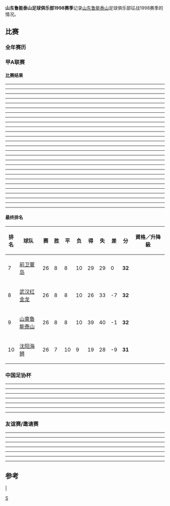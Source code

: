 '''山东鲁能泰山足球俱乐部1998赛季'''记录[[山东鲁能泰山|山东鲁能泰山]]足球俱乐部征战1998赛季的情况。
==比赛==
===全年赛历===
{{山东鲁能泰山1998赛季完全赛历}}
===甲A联赛===
====比赛结果====
----
{{footballbox | bg = #ffcccc  | date =	第 01 轮<br>1998-03-22	  | team1 =	[[青岛颐中海牛|青岛颐中海牛]]	  | score =	2 - 0	  | team2 =	山东鲁能泰山	  | goals1 = [[康华|康华]] {{goal|29}}<br>[[左文清|左文清]] {{goal|80}} | goals2 =  | stadium = [[青岛|青岛]][[弘诚体育场|弘诚体育场]] | attendance =  | referee = }}
----
{{footballbox | bg = #ffffcc  | date =	第 02 轮<br>1998-03-29	  | team1 =	山东鲁能泰山	  | score =	1 - 1	  | team2 =	[[四川全兴|四川全兴]]	  | goals1 = [[邢锐|邢锐]] {{goal|72}} | goals2 = {{goal|46}} [[黎兵|黎兵]] | stadium = [[山东省体育中心|山东省体育中心]]  | attendance =  | referee = }}
----
{{footballbox | bg = #ffffcc  | date =	第 03 轮<br>1998-04-05	  | team1 =	山东鲁能泰山	  | score =	0 - 0	  | team2 =	[[前卫寰岛|前卫寰岛]]	  | goals1 =  | goals2 =  | stadium = [[山东省体育中心|山东省体育中心]]  | attendance =  | referee = }}
----
{{footballbox | bg = #ffcccc  | date =	第 05 轮<br>1998-04-12	  | team1 =	[[广州松日|广州松日]]	  | score =	3 - 2	  | team2 =	山东鲁能泰山	  | goals1 = [[高洪波|高洪波]] {{goal|10}}<br>[[崔立志|崔立志]] {{goal|45}}<br>[[霍日宁|霍日宁]] {{goal|69}} | goals2 = {{goal|32}} [[宋毓明|宋毓明]]<br>{{goal|78}} [[王凯_(1974年)|王凯]] | stadium = [[广东省体育场|广东省体育场]] | attendance =  | referee = }}
----
{{footballbox | bg = #ccffcc  | date =	第 06 轮<br>1998-04-19	  | team1 =	山东鲁能泰山	  | score =	2 - 0	  | team2 =	[[深圳平安|深圳平安]]	  | goals1 = [[邓乐军|邓乐军]] {{goal|35}}<br>[[邓乐军|邓乐军]] {{goal|59}} | goals2 =  | stadium = [[山东省体育中心|山东省体育中心]]  | attendance =  | referee = }}
----
{{footballbox | bg = #ffcccc  | date =	第 04 轮(补)<br>1998-04-23	  | team1 =	[[北京国安|北京国安]]	  | score =	3 - 1	  | team2 =	山东鲁能泰山	  | goals1 = [[南方|南方]] {{goal|18}}<br>[[李洪政|李洪政]] {{goal|46}}<br>[[王少磊|王少磊]] {{goal|77}} | goals2 = {{goal|68}} [[邢锐|邢锐]] | stadium = [[北京|北京]][[工人体育场|工人体育场]] | attendance =  | referee = }}
----
{{footballbox | bg = #ccffcc  | date =	第 07 轮<br>1998-04-26	  | team1 =	山东鲁能泰山	  | score =	2 - 0	  | team2 =	[[八一|八一]]	  | goals1 = [[唐晓程|唐晓程]] {{goal|51}}<br>[[宋毓明|宋毓明]] {{goal|72}} | goals2 =  | stadium = [[山东省体育中心|山东省体育中心]]  | attendance =  | referee = }}
----
{{footballbox | bg = #ccffcc  | date =	第 08 轮<br>1998-04-30	  | team1 =	[[广州太阳神|广州太阳神]]	  | score =	1 - 3	  | team2 =	山东鲁能泰山	  | goals1 = [[朴志镐|朴志镐]] {{goal|37}} | goals2 = {{goal|25}} [[王超|王超]]<br>{{goal|38}} [[邓乐军|邓乐军]]<br>{{goal|67}} [[邓乐军|邓乐军]] | stadium = [[广州|广州]][[越秀山体育场|越秀山体育场]] | attendance =  | referee = }}
----
{{footballbox | bg = #ffcccc | date =	第 09 轮<br>1998-05-03	  | team1 =	[[大连万达|大连万达]]	  | score =	5 - 1	  | team2 =	山东鲁能泰山	  | goals1 = [[李明|李明]] {{goal|3}}<br>汉斯·埃克伦德 {{goal|8}}<br>延斯·弗耶尔斯特伦 {{goal|20}}<br>[[徐弘|徐弘]] {{goal|49}}<br>[[郝海东|郝海东]] {{goal|53}} | goals2 = {{goal|55}} [[邢锐|邢锐]] | stadium = [[大连|大连]][[金州体育场|金州体育场]] | attendance =  | referee = }}
----
{{footballbox | bg = #ccffcc  | date =	第 10 轮<br>1998-05-10	  | team1 =	山东鲁能泰山	  | score =	3 - 1	  | team2 =	[[延边敖东|延边敖东]]	  | goals1 = [[李霄鹏|李霄鹏]] {{goal|15}}<br>[[巴力斯塔|巴力斯塔]] {{goal|60}}<br>[[邓乐军|邓乐军]] {{goal|69}} | goals2 = {{goal|65}} [[高仲勋|高仲勋]] | stadium = [[山东省体育中心|山东省体育中心]]  | attendance =  | referee = }}
----
{{footballbox | bg = #ffcccc  | date =	第 11 轮<br>1998-05-17	  | team1 =	[[上海申花|上海申花]]	  | score =	2 - 1	  | team2 =	山东鲁能泰山	  | goals1 = [[谢晖|谢晖]] {{goal|67}}<br>[[范志毅|范志毅]] {{goal|69}} | goals2 = {{goal|78}} [[巴力斯塔|巴力斯塔]] | stadium = [[上海体育场|上海体育场]]  | attendance =  | referee = }}
----
{{footballbox | bg = #ffffcc  | date =	第 12 轮<br>1998-05-31	  | team1 =	山东鲁能泰山	  | score =	1 - 1	  | team2 =	[[沈阳海狮|沈阳海狮]]	  | goals1 = 卡洛斯 {{goal|30}} | goals2 = {{goal|66}} 里贝罗 | stadium = [[山东省体育中心|山东省体育中心]]  | attendance =  | referee = }}
----
{{footballbox | bg =  #ccffcc | date =	第 13 轮<br>1998-06-07	  | team1 =	[[武汉红金龙|武汉红金龙]]	  | score =	2 - 4	  | team2 =	山东鲁能泰山	  | goals1 = [[张斌|张斌]] {{goal|58}}<br>[[蔡晟|蔡晟]] {{goal|73}} | goals2 = {{goal|26}} [[巴力斯塔|巴力斯塔]]<br>{{goal|36}} [[邓乐军|邓乐军]]<br>{{goal|79}} [[唐晓程|唐晓程]]<br>{{goal|88}} [[邵延杰|邵延杰]] | stadium = [[武汉|武汉]][[新华路体育场|新华路体育场]] | attendance =  | referee = }}
----
{{footballbox | bg =  #ffffcc | date =	第 14 轮<br>1998-07-26	  | team1 =	山东鲁能泰山	  | score =	1 - 1	  | team2 =	[[青岛颐中海牛|青岛颐中海牛]]	  | goals1 = [[宿茂臻|宿茂臻]] {{goal|90}} | goals2 = {{goal|57}} [[陈刚|陈刚]] | stadium = [[山东省体育中心|山东省体育中心]]  | attendance =  | referee = }}
----
{{footballbox | bg = #ffffcc  | date =	第 15 轮<br>1998-08-02	  | team1 =	[[四川全兴|四川全兴]]	  | score =	3 - 3	  | team2 =	山东鲁能泰山	  | goals1 = 里卡多·佩雷斯 {{goal|35}}<br>[[马明宇|马明宇]] {{goal|53}}<br>[[黎兵|黎兵]] {{goal|84}} | goals2 = {{goal|4}} [[宿茂臻|宿茂臻]]<br>{{goal|45}} [[郝伟|郝伟]]<br>{{goal|62}} [[阿米尔·奥斯马诺维奇|阿米尔·奥斯马诺维奇]]  | stadium = [[成都市体育中心|成都市体育中心]]  | attendance =  | referee = }}
----
{{footballbox | bg = #ffcccc  | date =	第 16 轮<br>1998-08-06	  | team1 =	[[前卫寰岛|前卫寰岛]]	  | score =	1 - 0	  | team2 =	山东鲁能泰山	  | goals1 = 杰里·拉特萨 {{goal|18}} | goals2 =  | stadium = [[重庆|重庆]][[大田湾体育场|大田湾体育场]]  | attendance =  | referee = }}
----
{{footballbox | bg = #ffffcc  | date =	第 17 轮<br>1998-08-09	  | team1 =	山东鲁能泰山	  | score =	3 - 3	  | team2 =	[[北京国安|北京国安]]	  | goals1 = [[阿米尔·奥斯马诺维奇|阿米尔·奥斯马诺维奇]] {{goal|51}}<br>[[李霄鹏|李霄鹏]] {{goal|53}}<br>[[李霄鹏|李霄鹏]] {{goal|63}} | goals2 = {{goal|15|og}} [[宋黎辉|宋黎辉]]<br>{{goal|43}} [[胡建平|胡建平]]<br>{{goal|69}} [[胡建平|胡建平]] | stadium = [[山东省体育中心|山东省体育中心]]  | attendance =  | referee = }}
----
{{footballbox | bg = #ffffcc  | date =	第 18 轮<br>1998-08-16	  | team1 =	山东鲁能泰山	  | score =	0 - 0	  | team2 =	[[广州松日|广州松日]]	  | goals1 =  | goals2 =  | stadium = [[山东省体育中心|山东省体育中心]]  | attendance =  | referee = }}
----
{{footballbox | bg = #ffcccc  | date =	第 19 轮<br>1998-08-23	  | team1 =	[[深圳平安|深圳平安]]	  | score =	4 - 3	  | team2 =	山东鲁能泰山	  | goals1 = [[贝丁·图穆|贝丁·图穆]] {{goal|3}}<br>[[张军_(足球运动员)|张军]] {{goal|22}}<br>[[张军_(足球运动员)|张军]] {{goal|73}}<br>吉纳尼 {{goal|79}} | goals2 = {{goal|57}} [[宿茂臻|宿茂臻]]<br>{{goal|71}} [[巴力斯塔|巴力斯塔]]<br>{{goal|75}} [[姜勇|姜勇]] | stadium = [[深圳市体育场|深圳市体育场]] | attendance =  | referee = }}
----
{{footballbox | bg = #ffcccc  | date =	第 20 轮<br>1998-09-06	  | team1 =	[[八一|八一]]	  | score =	1 - 0	  | team2 =	山东鲁能泰山	  | goals1 = [[姜坤|姜坤]] {{goal|67}} | goals2 =  | stadium = [[石家庄裕彤体育场|石家庄裕彤体育场]]  | attendance =  | referee = }}
----
{{footballbox | bg = #ccffcc  | date =	第 21 轮<br>1998-09-13	  | team1 =	山东鲁能泰山	  | score =	2 - 0	  | team2 =	[[广州太阳神|广州太阳神]]	  | goals1 = [[邓乐军|邓乐军]] {{goal|69}}<br>[[宋毓明|宋毓明]] {{goal|75}} | goals2 =  | stadium = [[山东省体育中心|山东省体育中心]]  | attendance =  | referee = }}
----
{{footballbox | bg =  #ffcccc | date =	第 22 轮<br>1998-09-17	  | team1 =	山东鲁能泰山	  | score =	2 - 3	  | team2 =	[[大连万达|大连万达]]	  | goals1 = [[巴力斯塔|巴力斯塔]] {{goal|87}}<br>[[李霄鹏|李霄鹏]] {{goal|90+2}} | goals2 = {{goal|30}} 汉斯·埃克伦德<br>{{goal|56}} [[李明|李明]]<br>{{goal|59}} [[王鹏|王鹏]]  | stadium = [[山东省体育中心|山东省体育中心]]  | attendance =  | referee = }}
----
{{footballbox | bg = #ccffcc  | date =	第 23 轮<br>1998-10-04	  | team1 =	[[延边敖东|延边敖东]]	  | score =	0 - 1	  | team2 =	山东鲁能泰山	  | goals1 =  | goals2 = {{goal|42}} [[宿茂臻|宿茂臻]] | stadium = [[延吉人民体育场|延吉人民体育场]]  | attendance =  | referee = }}
----
{{footballbox | bg = #ccffcc  | date =	第 24 轮<br>1998-10-11	  | team1 =	山东鲁能泰山	  | score =	2 - 1	  | team2 =	[[上海申花|上海申花]]	  | goals1 = [[李明|李明]] {{goal|26}}<br>[[巴力斯塔|巴力斯塔]] {{goal|40}} | goals2 = {{goal|67|p}} [[刘军|刘军]] | stadium = [[山东省体育中心|山东省体育中心]]  | attendance =  | referee = }}
----
{{footballbox | bg = #ffcccc  | date =	第 25 轮<br>1998-10-18	  | team1 =	[[沈阳海狮|沈阳海狮]]	  | score =	1 - 0	  | team2 =	山东鲁能泰山	  | goals1 = [[肖斌|肖斌]] {{goal|31}} | goals2 =  | stadium = [[沈阳市体育场|沈阳市体育场]]  | attendance =  | referee = }}
----
{{footballbox | bg = #ffffcc  | date =	第 26 轮<br>1998-10-25	  | team1 =	山东鲁能泰山	  | score =	1 - 1	  | team2 =	[[武汉红金龙|武汉红金龙]]	  | goals1 = [[宋毓明|宋毓明]] {{goal|44}} | goals2 = {{goal|2}} [[杨小纯|杨小纯]] | stadium = [[山东省体育中心|山东省体育中心]]  | attendance =  | referee = }}
----

====最终排名====
{| class="wikitable" style="text-align: center; width: 80%; font-size: 90%"
! style="width: 7%" | 排名
! style="width: 20%"| 球队
! style="width: 5%" | 赛
! style="width: 5%" | 胜
! style="width: 5%" | 平
! style="width: 5%" | 负
! style="width: 5%" | 得
! style="width: 5%" | 失
! style="width: 6%" | 差
! style="width: 6%" | 分
! style="width: 31%"| 資格／升降級
|-
|7||align="left"|[[重庆力帆足球俱樂部|前卫寰岛]]||26||8||8||10||29||29||0||'''32'''||
|-
|8||align="left"|[[湖北武汉职业足球俱樂部|武汉红金龙]]||26||8||8||10||26||33||-7||'''32'''||
|- bgcolor=#FF946F
|9||align="left"|[[山東魯能泰山足球俱樂部|山東魯能泰山]]||26||8||8||10||39||40||-1||'''32'''||
|-
|10||align="left"|[[長沙金德足球俱樂部|沈阳海狮]]||26||7||10||9||19||28||-9||'''31'''|| 
|}

===中国足协杯===
----
{{footballbox | bg = #ffffcc | date =第二轮首回合<br>1998-07-15  | team1 =[[广东宏远|广东宏远]]  | score =1 - 1  | team2 =山东鲁能泰山  | goals1 =  | goals2 =  | stadium = [[柳州|柳州]] | attendance =  | referee = }}
----
{{footballbox | bg = #ccffcc | date =第二轮次回合<br>1998-07-19  | team1 =山东鲁能泰山  | score =2 - 1  | team2 =[[广东宏远|广东宏远]]  | goals1=  | goals2 =  | stadium = [[山东省体育中心|山东省体育中心]] | attendance =  | referee = }}
----
{{footballbox | bg = #ccffcc | date =第三轮首回合<br>1998-08-26  | team1 =山东鲁能泰山  | score =3 - 1  | team2 =[[八一|八一]]  | goals1 = [[阿米尔·奥斯马诺维奇|阿米尔·奥斯马诺维奇]] {{goal|10}}<br>[[邵延杰|邵延杰]] {{goal|27}}<br>[[阿米尔·奥斯马诺维奇|阿米尔·奥斯马诺维奇]] {{goal|69|p}} | goals2 = {{goal|31}} [[胡云峰|胡云峰]] | stadium = [[山东省体育中心|山东省体育中心]] | attendance =  | referee = }}
----
{{footballbox | bg = #ccffcc | date =第三轮次回合<br>1998-08-30  | team1 =[[八一|八一]]  | score =0 - 2  | team2 =山东鲁能泰山  | goals1 =  | goals2 = {{goal|29}} [[阿米尔·奥斯马诺维奇|阿米尔·奥斯马诺维奇]]<br>{{goal|49}} [[阿米尔·奥斯马诺维奇|阿米尔·奥斯马诺维奇]] | stadium = [[石家庄裕彤体育场|石家庄裕彤体育场]] | attendance =  | referee = }}
----
{{footballbox | bg = #ffcccc | date =半决赛首回合<br>1998-09-23  | team1 =山东鲁能泰山  | score =0 - 2  | team2 =[[上海申花|上海申花]]  | goals1 =  | goals2 = {{goal|13}} [[谢晖|谢晖]]<br>{{goal|22}} [[谢晖|谢晖]] | stadium = [[山东省体育中心|山东省体育中心]] | attendance =  | referee = }}
----
{{footballbox | bg = #ffffcc | date =半决赛次回合<br>1998-09-27  | team1 =[[上海申花|上海申花]]  | score =2 - 2  | team2 =山东鲁能泰山  | goals1 = [[马赛罗·塞尔吉帕诺|马赛罗·塞尔吉帕诺]] {{goal|73}}<br>[[马赛罗·塞尔吉帕诺|马赛罗·塞尔吉帕诺]] {{goal|78}} | goals2 = {{goal|16}} [[巴力斯塔|巴力斯塔]]<br>{{goal|43}} [[巴力斯塔|巴力斯塔]] | stadium = [[上海体育场|上海体育场]] | attendance =  | referee = }}
----

===友谊赛/邀请赛===
----
{{footballbox | bg = #ffcccc | date =厦门足球邀请赛<br>1998-02-01  | team1 = 山东鲁能泰山 | score = 0 - 2  | team2 = [[厦门远华|厦门远华]] | goals1 =  | goals2 =  | stadium = [[厦门|厦门]] | attendance =  | referee = }}
----
{{footballbox | bg = #ccffcc | date =厦门足球邀请赛<br>1998-02-03  | team1 = 山东鲁能泰山 | score = 1 - 0  | team2 = [[八一|八一]] | goals1 =  | goals2 =  | stadium = [[厦门|厦门]] | attendance =  | referee = }}
----
{{footballbox | bg = #ffffcc | date =厦门足球邀请赛<br>1998-02-05  | team1 = 山东鲁能泰山 | score = 1 - 1  | team2 = [[延边敖东|延边敖东]] | goals1 =  | goals2 =  |penaltyscore= 10 - 11 | stadium = [[厦门|厦门]] | attendance =  | referee = }}
----
{{footballbox | bg = #ffcccc | date =友谊赛<br>1998-03-08  | team1 = 山东鲁能泰山 {{flagicon|CHN}} | score = 1 - 2  | team2 = {{flagicon|KOR}} [[全北现代汽车|全北现代恐龙]] | goals1 =  | goals2 =  | stadium = {{flagicon|CHN}} [[泰安|泰安]] | attendance =  | referee = }}
----
{{footballbox | bg = #ffcccc | date =希望工程捐款义赛<br>1998-03-15  | team1 = [[天津泰达|天津泰达]] | score = 3 - 0  | team2 = 山东鲁能泰山 | goals1 =  | goals2 = | stadium = [[天津|天津]] | attendance =  | referee = }}
----
{{footballbox | bg = #ffcccc | date =友谊赛<br>1998-05-24  | team1 = 山东鲁能泰山 {{flagicon|CHN}} | score = 0 - 1  | team2 = {{flagicon|PRK}} [[朝鲜国家足球队|朝鲜]] | goals1 =  | goals2 =  | stadium = {{flagicon|CHN}} [[济南|济南]] | attendance =  | referee = }}
----

==参考==
{{1998年山东鲁能泰山名单}}

{{fb start}}
|{{山东鲁能泰山}}
{{甲A1998}}
{{fb end}}

[[Category:山东鲁能泰山|S]]